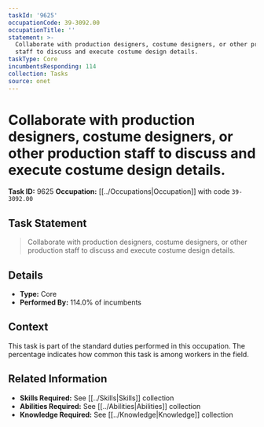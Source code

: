 ```yaml
---
taskId: '9625'
occupationCode: 39-3092.00
occupationTitle: ''
statement: >-
  Collaborate with production designers, costume designers, or other production
  staff to discuss and execute costume design details.
taskType: Core
incumbentsResponding: 114
collection: Tasks
source: onet
---
```

# Collaborate with production designers, costume designers, or other production staff to discuss and execute costume design details.

**Task ID:** 9625
**Occupation:** [[../Occupations|Occupation]] with code `39-3092.00`

## Task Statement

> Collaborate with production designers, costume designers, or other production staff to discuss and execute costume design details.

## Details

- **Type:** Core
- **Performed By:** 114.0% of incumbents

## Context

This task is part of the standard duties performed in this occupation. The percentage indicates how common this task is among workers in the field.

## Related Information

- **Skills Required:** See [[../Skills|Skills]] collection
- **Abilities Required:** See [[../Abilities|Abilities]] collection
- **Knowledge Required:** See [[../Knowledge|Knowledge]] collection
